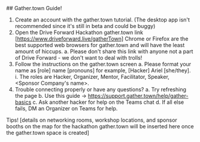<Container>
## Gather.town Guide!

1.	Create an account with the gather.town tutorial. (The desktop app isn't recommended since it's still in beta and could be buggy)
2.	Open the Drive Forward Hackathon gather.town link [https://www.driveforward.live/gatherTown] Chrome or Firefox are the best supported web browsers for gather.town and will have the least amount of hiccups.
    a.	Please don't share this link with anyone not a part of Drive Forward - we don't want to deal with trolls!
3.	Follow the instructions on the gather.town screen
    a.	Please format your name as [role] name [pronouns] for example, [Hacker] Ariel [she/they].
        i.	The roles are Hacker, Organizer, Mentor, Facilitator, Speaker, <Sponsor Company's name>.
4.	Trouble connecting properly or have any questions?
    a.	Try refreshing the page
    b.	Use this guide → https://support.gather.town/help/gather-basics
    c.	Ask another hacker for help on the Teams chat
    d.	If all else fails, DM an Organizer on Teams for help.


Tips!
[details on networking rooms, workshop locations, and sponsor booths on the map for the hackathon gather.town will be inserted here once the gather.town space is created]
